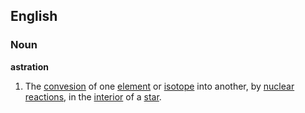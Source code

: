 ==English==
===Noun===
'''astration'''
#The [[convesion]] of one [[element]] or [[isotope]] into another, by [[nuclear]] [[reaction]]s, in the [[interior]] of a [[star]].
